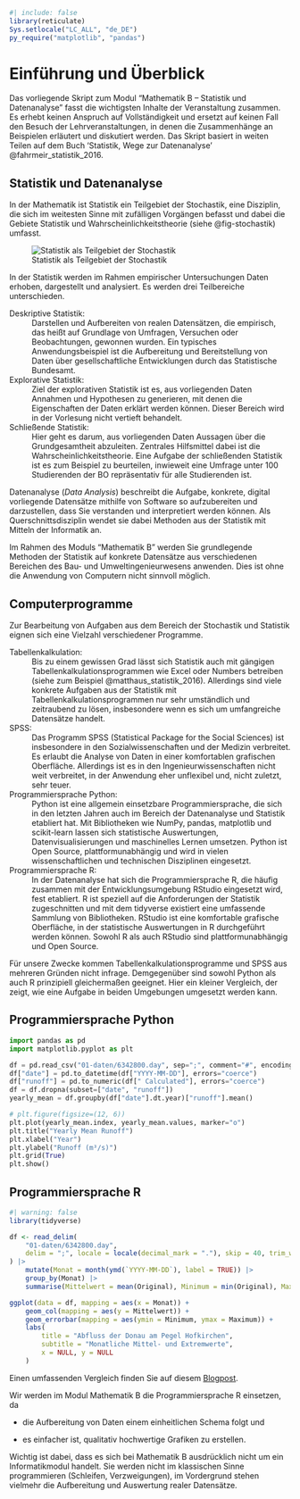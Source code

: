 ```r
#| include: false
library(reticulate)
Sys.setlocale("LC_ALL", "de_DE")
py_require("matplotlib", "pandas")
```

# Einführung und Überblick

Das vorliegende Skript zum Modul "Mathematik B -- Statistik und Datenanalyse" fasst die wichtigsten Inhalte der Veranstaltung zusammen. Es erhebt keinen Anspruch auf Vollständigkeit und ersetzt auf keinen Fall den Besuch der Lehrveranstaltungen, in denen die Zusammenhänge an Beispielen erläutert und diskutiert werden. Das Skript basiert in weiten Teilen auf dem Buch 'Statistik, Wege zur Datenanalyse' @fahrmeir_statistik_2016.

## Statistik und Datenanalyse

In der Mathematik ist Statistik ein Teilgebiet der Stochastik, eine Disziplin, die sich im weitesten Sinne mit zufälligen Vorgängen befasst und dabei die Gebiete Statistik und Wahrscheinlichkeitstheorie (siehe @fig-stochastik) umfasst. 

![Statistik als Teilgebiet der Stochastik](00-bilder/stochastik.svg){
    #fig-stochastik
}


In der Statistik werden im Rahmen empirischer Untersuchungen Daten erhoben, dargestellt und analysiert. Es werden drei Teilbereiche unterschieden.

Deskriptive Statistik:
: Darstellen und Aufbereiten von realen Datensätzen, die empirisch, das heißt auf Grundlage von Umfragen, Versuchen oder Beobachtungen, gewonnen wurden. Ein typisches Anwendungsbeispiel ist die Aufbereitung und Bereitstellung von Daten über gesellschaftliche Entwicklungen durch das Statistische Bundesamt.

Explorative Statistik:
: Ziel der explorativen Statistik ist es, aus vorliegenden Daten Annahmen und Hypothesen zu generieren, mit denen die Eigenschaften der Daten erklärt werden können. Dieser Bereich wird in der Vorlesung nicht vertieft behandelt.

Schließende Statistik:
: Hier geht es darum, aus vorliegenden Daten Aussagen über die Grundgesamtheit abzuleiten. Zentrales Hilfsmittel dabei ist die Wahrscheinlichkeitstheorie. Eine Aufgabe der schließenden Statistik ist es zum Beispiel zu beurteilen, inwieweit eine Umfrage unter 100 Studierenden der BO repräsentativ für alle Studierenden ist.

Datenanalyse (*Data Analysis*) beschreibt die Aufgabe, konkrete, digital vorliegende Datensätze mithilfe von Software so aufzubereiten und darzustellen, dass Sie verstanden und interpretiert werden können. Als Querschnittsdisziplin wendet sie dabei Methoden aus der Statistik mit Mitteln der Informatik an.

Im Rahmen des Moduls "Mathematik B" werden Sie grundlegende Methoden der Statistik auf konkrete Datensätze aus verschiedenen Bereichen des Bau- und Umweltingenieurwesens anwenden. Dies ist ohne die Anwendung von Computern nicht sinnvoll möglich.

## Computerprogramme

Zur Bearbeitung von Aufgaben aus dem Bereich der Stochastik und Statistik eignen sich eine Vielzahl verschiedener Programme. 

Tabellenkalkulation:
: Bis zu einem gewissen Grad lässt sich Statistik auch mit gängigen Tabellenkalkulationsprogrammen wie Excel oder Numbers betreiben (siehe zum Beispiel @matthaus_statistik_2016). Allerdings sind viele konkrete Aufgaben aus der Statistik mit Tabellenkalkulationsprogrammen nur sehr umständlich und zeitraubend zu lösen, insbesondere wenn es sich um umfangreiche Datensätze handelt.

SPSS:
: Das Programm SPSS (Statistical Package for the Social Sciences) ist insbesondere in den Sozialwissenschaften und der Medizin verbreitet. Es erlaubt die Analyse von Daten in einer komfortablen grafischen Oberfläche. Allerdings ist es in den Ingenieurwissenschaften nicht weit verbreitet, in der Anwendung eher unflexibel und, nicht zuletzt, sehr teuer.

Programmiersprache Python:
: Python ist eine allgemein einsetzbare Programmiersprache, die sich in den letzten Jahren auch im Bereich der Datenanalyse und Statistik etabliert hat. Mit Bibliotheken wie NumPy, pandas, matplotlib und scikit-learn lassen sich statistische Auswertungen, Datenvisualisierungen und maschinelles Lernen umsetzen. Python ist Open Source, plattformunabhängig und wird in vielen wissenschaftlichen und technischen Disziplinen eingesetzt.

Programmiersprache R: 
: In der Datenanalyse hat sich die Programmiersprache R, die häufig zusammen mit der Entwicklungsumgebung RStudio eingesetzt wird, fest etabliert. R ist speziell auf die Anforderungen der Statistik zugeschnitten und mit dem tidyverse existiert eine umfassende Sammlung von Bibliotheken. RStudio ist eine komfortable grafische Oberfläche, in der statistische Auswertungen in R durchgeführt werden können. Sowohl R als auch RStudio sind plattformunabhängig und Open Source. 

Für unsere Zwecke kommen Tabellenkalkulationsprogramme und SPSS aus mehreren Gründen nicht infrage. Demgegenüber sind sowohl Python als auch R prinzipiell gleichermaßen geeignet. Hier ein kleiner Vergleich, der zeigt, wie eine Aufgabe in beiden Umgebungen umgesetzt werden kann.

::: {.panel-tabset}

## Programmiersprache Python

```python
import pandas as pd
import matplotlib.pyplot as plt

df = pd.read_csv("01-daten/6342800.day", sep=";", comment="#", encoding="latin1")
df["date"] = pd.to_datetime(df["YYYY-MM-DD"], errors="coerce")
df["runoff"] = pd.to_numeric(df[" Calculated"], errors="coerce")
df = df.dropna(subset=["date", "runoff"])
yearly_mean = df.groupby(df["date"].dt.year)["runoff"].mean()

# plt.figure(figsize=(12, 6))
plt.plot(yearly_mean.index, yearly_mean.values, marker="o")
plt.title("Yearly Mean Runoff")
plt.xlabel("Year")
plt.ylabel("Runoff (m³/s)")
plt.grid(True)
plt.show()
```

## Programmiersprache R

```r
#| warning: false
library(tidyverse)

df <- read_delim(
    "01-daten/6342800.day",
    delim = ";", locale = locale(decimal_mark = "."), skip = 40, trim_ws = TRUE
) |>
    mutate(Monat = month(ymd(`YYYY-MM-DD`), label = TRUE)) |>
    group_by(Monat) |>
    summarise(Mittelwert = mean(Original), Minimum = min(Original), Maximum = max(Original))

ggplot(data = df, mapping = aes(x = Monat)) +
    geom_col(mapping = aes(y = Mittelwert)) +
    geom_errorbar(mapping = aes(ymin = Minimum, ymax = Maximum)) +
    labs(
        title = "Abfluss der Donau am Pegel Hofkirchen",
        subtitle = "Monatliche Mittel- und Extremwerte",
        x = NULL, y = NULL
    )
```

:::

Einen umfassenden Vergleich finden Sie auf diesem [Blogpost](https://blog.tidy-intelligence.com/posts/dplyr-vs-pandas). 

Wir werden im Modul Mathematik B die Programmiersprache R einsetzen, da

- die Aufbereitung von Daten einem einheitlichen Schema folgt und

- es einfacher ist, qualitativ hochwertige Grafiken zu erstellen.

Wichtig ist dabei, dass es sich bei Mathematik B ausdrücklich nicht um ein Informatikmodul handelt. Sie werden nicht im klassischen Sinne programmieren (Schleifen, Verzweigungen), im Vordergrund stehen vielmehr die Aufbereitung und Auswertung realer Datensätze.
